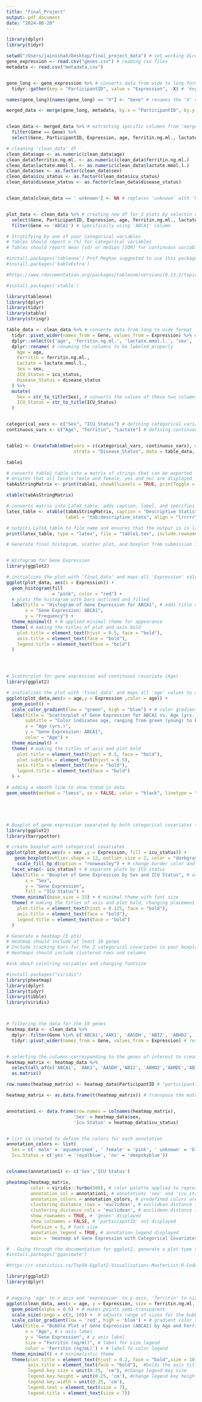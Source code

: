 ```yaml
---
title: "Final_Project"
output: pdf_document
date: "2024-08-20"
---
```

```r

library(dplyr)
library(tidyr)

setwd("/Users/jainishah/Desktop/final_project_data") # set working directory
gene_expression <- read.csv("genes.csv") # reading csv files 
metadata <- read.csv("metadata.csv")


gene_long <- gene_expression %>% # converts data from wide to long format 
  tidyr::gather(key = "ParticipantID", value = "Expression", -X) # 'key' column is 'ParticipantID' and 'value' column is 'Expression'

names(gene_long)[names(gene_long) == "X"] <- "Gene" # renames the 'X' column to 'Gene'

merged_data <- merge(gene_long, metadata, by.x = "ParticipantID", by.y = "participant_id") # combines dfs


clean_data <- merged_data %>% # extracting specific columns from 'merged data' 
  filter(Gene == Gene) %>%
  select(Gene, ParticipantID, Expression, age, ferritin.ng.ml., lactate.mmol.l., sex, icu_status, disease_status)

# cleaning 'clean_data' df 
clean_data$age <- as.numeric(clean_data$age)
clean_data$ferritin.ng.ml. <- as.numeric(clean_data$ferritin.ng.ml.)
clean_data$lactate.mmol.l. <- as.numeric(clean_data$lactate.mmol.l.)
clean_data$sex <- as.factor(clean_data$sex)
clean_data$icu_status <- as.factor(clean_data$icu_status)
clean_data$disease_status <- as.factor(clean_data$disease_status)


clean_data[clean_data == ' unknown'] <- NA # replaces 'unknown' with 'NA'


plot_data <- clean_data %>% # creating new df for 3 plots by selectin relevant columns from 'clean_data' df 
  select(Gene, ParticipantID, Expression, age, ferritin.ng.ml., lactate.mmol.l., sex, icu_status, disease_status) %>% 
  filter(Gene == 'ABCA1') # specifically using 'ABCA1' column


```

```r
# Stratifying by one of your categorical variables
# Tables should report n (%) for categorical variables 
# Tables should report mean (sd) or median [IQR] for continuous variables

#install.packages('tableone') Prof Meghan suggested to use this package to create table 
#install.packages('kableExtra')

#https://www.rdocumentation.org/packages/tableone/versions/0.13.2/topics/CreateTableOne used this site to work with tableone package 

#install.packages('xtable')

library(tableone)
library(dplyr)
library(tidyr)
library(xtable)
library(stringr)

table_data <- clean_data %>% # converts data from long to wide format 
  tidyr::pivot_wider(names_from = Gene, values_from = Expression) %>% #
  dplyr::select(c('age', 'ferritin.ng.ml.', 'lactate.mmol.l.', 'sex', 'icu_status', 'disease_status')) %>% # extracting relevant columns
  dplyr::rename( # renaming the columns to be labeled properly 
    Age = age,
    Ferritin = ferritin.ng.ml.,
    Lactate = lactate.mmol.l.,
    Sex = sex,
    ICU_Status = icu_status,
    Disease_Status = disease_status
  ) %>% 
  mutate(
    Sex = str_to_title(Sex), # converts the values of these two columns to title case
    ICU_Status = str_to_title(ICU_Status)
  )


categorical_vars <- c("Sex", "ICU_Status") # defining categorical variables 
continuous_vars <- c("Age", "Ferritin", "Lactate") # defining continuous variables 


table1 <- CreateTableOne(vars = c(categorical_vars, continuous_vars), # function generates table with cont. and cat. variables
                         strata = "Disease_Status", data = table_data, factorVars = categorical_vars) # stratifying the data by disease_status

table1

# converts table1 table into a matrix of strings that can be exported 
# ensures that all levels (male and female, yes and no) are displayed 
tabAsStringMatrix <- print(table1, showAllLevels = TRUE, printToggle = FALSE, noSpaces = TRUE) 

xtable(tabAsStringMatrix)

# converts matrix into LaTeX table, adds caption, label, and specifies alignment 
latex_table <- xtable(tabAsStringMatrix, caption = "Descriptive Statistics Stratified by Disease Status", 
                      label = "tab:descriptive_stats", align = "lrrrrr")

# outpits LaTeX table to file name and ensures that the output is in latex format 
print(latex_table, type = "latex", file = "table1.tex", include.rownames = FALSE)

```



```r
# Generate final histogram, scatter plot, and boxplot from submission 1 (i.e. only for your first gene of interest) incorporating all feedback from your presentations 


# Histogram for Gene Expression
library(ggplot2)

# initializes the plot with 'final_data' and maps all 'Expression' values to the x-axis
ggplot(plot_data, aes(x = Expression)) + 
  geom_histogram(fill
                 = "pink", color = "red") +
  # plots the histogram with bars outlined and filled
  labs(title = "Histogram of Gene Expression for ABCA1", # adds title and axis labels
       x = "Gene Expression: ABCA1",
       y = "Frequency") + 
  theme_minimal() + # applied minimal theme for appearance 
  theme( # making the titles of plot and axis bold
    plot.title = element_text(hjust = 0.5, face = "bold"),
    axis.title = element_text(face = "bold"),
    legend.title = element_text(face = "bold")
  )




# Scatterplot for gene expression and continuous covariate (Age)
library(ggplot2)

# initializes the plot with 'final_data' and maps all 'age' values to x-axis 'Expression' values to the y-axis
ggplot(plot_data,aes(x = age,y = Expression ,color = age)) + 
  geom_point() + 
  scale_color_gradient(low = "green", high = "blue") + # color gradient for age 
  labs(title = "Scatterplot of Gene Expression for ABCA1 vs. Age (yrs.)", # title for plot and axis 
       subtitle = "Color indicates age, ranging from green (young) to blue (old)",
       x = "Age (yrs.)",
       y = "Gene Expression: ABCA1",
       color = "Age") + 
  theme_minimal() +
  theme( # making the titles of axis and plot bold 
    plot.title = element_text(hjust = 0.5, face = "bold"),
    plot.subtitle = element_text(hjust = 0.5), 
    axis.title = element_text(face = "bold"),
    legend.title = element_text(face = "bold")
  ) +

# adding a smooth line to show trend in data 
geom_smooth(method = "loess", se = FALSE, color = "black", linetype = "dashed")





# Boxplot of gene expression separated by both categorical covariates (Sex and ICU Status)
library(ggplot2)
library(harrypotter)

# create boxplot with categorical covariates 
ggplot(plot_data,aes(x = sex ,y = Expression, fill = icu_status)) +
   geom_boxplot(outlier.shape = 12, outlier.size = 2, color = "darkgray", lwd = 0.8, alpha = 0.7) + 
    scale_fill_hp_d(option = "ronweasley") + # change border color and box details 
  facet_wrap(~ icu_status) + # separate plots by ICU status
  labs(title = "Boxplot of Gene Expression by Sex and ICU Status", # assigned titles for axis and plot 
       x = "Sex",
       y = "Gene Expression",
       fill = "ICU Status") + 
  theme_minimal(base_size = 15) + # minimal theme with font size 
  theme( # making the titles of axis and plot bold, changing placement of titles 
    plot.title = element_text(hjust = 0.125, face = "bold"),
    axis.title = element_text(face = "bold"),
    legend.title = element_text(face = "bold")
  ) 
```


```r
# Generate a heatmap (5 pts)
# Heatmap should include at least 10 genes
# Include tracking bars for the 2 categorical covariates in your boxplot
# Heatmaps should include clustered rows and columns 

#ask about cololring variables and changing fontsize

#install.packages("viridis")
library(pheatmap)
library(dplyr)
library(tidyr)
library(tibble)
library(viridis)



# filtering the data for the 10 genes 
heatmap_data <- clean_data %>%
  dplyr::filter(Gene %in% c('ABCA1','AAK1', 'AASDH', 'ABI2', 'ABHD2', 'AAMDC', 'ABI2','ABCA10','ABCA7','AASS','ABAT')) %>% 
  tidyr::pivot_wider(names_from = Gene, values_from = Expression) # reshaping the data from long to wide format 


# selecting the columns corresponding to the genes of interest to create matrix 
heatmap_matrix <- heatmap_data %>%
  select(all_of(c('ABCA1', 'AAK1', 'AASDH','ABI2', 'ABHD2','AAMDC','ABI2','ABCA10','ABCA7','AASS','ABAT'))) %>%
  as.matrix()

row.names(heatmap_matrix) <- heatmap_data$ParticipantID # 'participantID' column us used as row names for matrix

heatmap_matrix <- as.data.frame(t(heatmap_matrix)) # transpose the matrix s othe genes are rows and participants are columns 


annotation1 <- data.frame(row.names = colnames(heatmap_matrix),
                         'Sex' = heatmap_data$sex,
                         'Icu Status' = heatmap_data$icu_status)


# list is created to define the colors for each annotation 
annotation_colors <- list(
  Sex = c(' male' = 'aquamarine4', ' female' = 'pink', ' unknown' = 'black'),
  Icu.Status = c('yes' = 'royalblue', 'no' = 'deepskyblue'))


colnames(annotation1) <- c('Sex','ICU Status')

pheatmap(heatmap_matrix,
         color = viridis::turbo(500), # color palette applied to represent expression levels
         annotation_col = annotation1, # annotations 'sex' and 'icu_status' are applied to annotations
         annotation_colors = annotation_colors, # predefined colors are specified
         clustering_distance_rows = 'euclidean', # euclidean distance is used to cluster genes
         clustering_distance_cols = 'euclidean', # euclidean distance is used to cluster participants
         show_rownames = TRUE, # 'genes' displayed
         show_colnames = FALSE, # 'particiapntID' not displayed
         fontsize = 5, # font size
         annotation_legend = TRUE, # annotation legend displayed
         main = 'Heatmap of Gene Expression with Categorical Covariates: Sex, ICU Status)') # title

```

```r
#	Going through the documentation for ggplot2, generate a plot type that we did not previously discuss in class that describes your data in a new and unique way (5 pts) 
#install.packages('gganimate')

#https://r-statistics.co/Top50-Ggplot2-Visualizations-MasterList-R-Code.html#Density%20Plot used this site to create a bubble plot 

library(ggplot2)
library(dplyr)


# mapping 'age' to x axis and 'expression' to y axis, 'ferritin' to size of bubbles and color of bubbles 
ggplot(clean_data, aes(x = age, y = Expression, size = ferritin.ng.ml., color = ferritin.ng.ml.)) +
  geom_point(alpha = 0.6) + # makes points semi-transparent
  scale_size(range = c(3, 10)) +  # adjusts range of sizes for the bubbles 
  scale_color_gradient(low = 'red', high = 'blue') + # gradient color scale for bubbles
  labs(title = "Bubble Plot of Gene Expression (ABCA1) by Age and Ferritin Levels", # title
       x = "Age", # x axis label 
       y = "Gene Expression", # y axis label
       size = "Ferritin (ng/ml)", # label for size legend 
       color = 'Ferritin (ng/mL)') + # label fo color legend 
  theme_minimal() + # minimalistic theme
  theme(plot.title = element_text(hjust = 0.2, face = "bold",size = 10), # centers plot title and bolds it 
        axis.title = element_text(face = "bold"),  #bolds the axis titles
        legend.key.size = unit(0.25, 'cm'), #change legend key size
        legend.key.height = unit(0.25, 'cm'), #change legend key height
        legend.key.width = unit(0.25, 'cm'),
        legend.text = element_text(size = 7), 
        legend.title = element_text(size = 7))  

```






